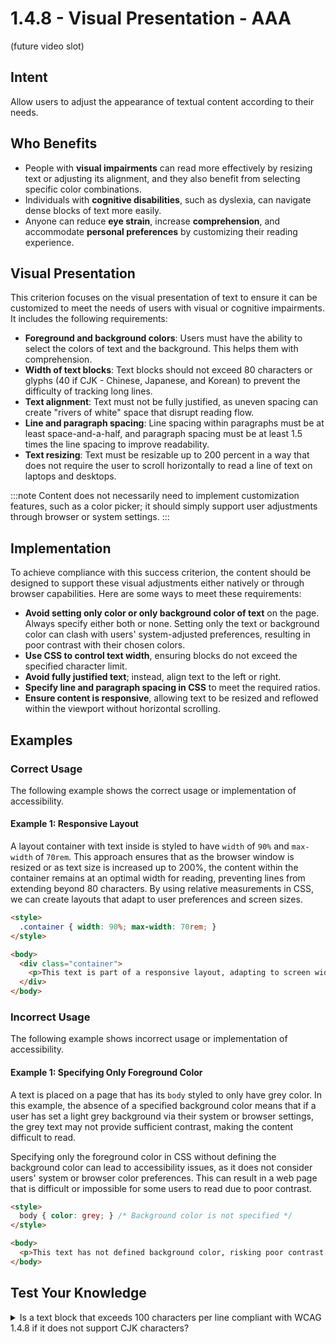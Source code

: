 # 1.4.8 - Visual Presentation - AAA

(future video slot)

## Intent

Allow users to adjust the appearance of textual content according to their needs.

## Who Benefits

- People with **visual impairments** can read more effectively by resizing text or adjusting its alignment, and they also benefit from selecting specific color combinations.
- Individuals with **cognitive disabilities**, such as dyslexia, can navigate dense blocks of text more easily.
- Anyone can reduce **eye strain**, increase **comprehension**, and accommodate **personal preferences** by customizing their reading experience.

## Visual Presentation

This criterion focuses on the visual presentation of text to ensure it can be customized to meet the needs of users with visual or cognitive impairments. It includes the following requirements:

- **Foreground and background colors**: Users must have the ability to select the colors of text and the background. This helps them with comprehension.
- **Width of text blocks**: Text blocks should not exceed 80 characters or glyphs (40 if CJK - Chinese, Japanese, and Korean) to prevent the difficulty of tracking long lines.
- **Text alignment**: Text must not be fully justified, as uneven spacing can create "rivers of white" space that disrupt reading flow.
- **Line and paragraph spacing**: Line spacing within paragraphs must be at least space-and-a-half, and paragraph spacing must be at least 1.5 times the line spacing to improve readability.
- **Text resizing**: Text must be resizable up to 200 percent in a way that does not require the user to scroll horizontally to read a line of text on laptops and desktops.

:::note
Content does not necessarily need to implement customization features, such as a color picker; it should simply support user adjustments through browser or system settings.
:::

## Implementation

To achieve compliance with this success criterion, the content should be designed to support these visual adjustments either natively or through browser capabilities. Here are some ways to meet these requirements:

- **Avoid setting only color or only background color of text** on the page. Always specify either both or none. Setting only the text or background color can clash with users' system-adjusted preferences, resulting in poor contrast with their chosen colors.
- **Use CSS to control text width**, ensuring blocks do not exceed the specified character limit.
- **Avoid fully justified text**; instead, align text to the left or right.
- **Specify line and paragraph spacing in CSS** to meet the required ratios.
- **Ensure content is responsive**, allowing text to be resized and reflowed within the viewport without horizontal scrolling.

## Examples

### Correct Usage

The following example shows the correct usage or implementation of accessibility.

#### Example 1: Responsive Layout

A layout container with text inside is styled to have `width` of `90%` and `max-width` of `70rem`. This approach ensures that as the browser window is resized or as text size is increased up to 200%, the content within the container remains at an optimal width for reading, preventing lines from extending beyond 80 characters. By using relative measurements in CSS, we can create layouts that adapt to user preferences and screen sizes.

```html
<style>
  .container { width: 90%; max-width: 70rem; }
</style>

<body>
  <div class="container">
    <p>This text is part of a responsive layout, adapting to screen width and text size.</p>
  </div>
</body>
```

### Incorrect Usage

The following example shows incorrect usage or implementation of accessibility.

#### Example 1: Specifying Only Foreground Color

A text is placed on a page that has its `body` styled to only have grey color. In this example, the absence of a specified background color means that if a user has set a light grey background via their system or browser settings, the grey text may not provide sufficient contrast, making the content difficult to read.

Specifying only the foreground color in CSS without defining the background color can lead to accessibility issues, as it does not consider users' system or browser color preferences. This can result in a web page that is difficult or impossible for some users to read due to poor contrast.

```html
<style>
  body { color: grey; } /* Background color is not specified */
</style>

<body>
  <p>This text has not defined background color, risking poor contrast with user-selected background colors.</p>
</body>
```

## Test Your Knowledge

<details>
   <summary>
      <span>Is a text block that exceeds 100 characters per line compliant with WCAG 1.4.8 if it does not support CJK characters?</span>
   </summary>
   No, it is not compliant. Text blocks should not exceed 80 characters per line unless they support CJK characters, in which case the limit is 40 characters to ensure readability.
</details>
